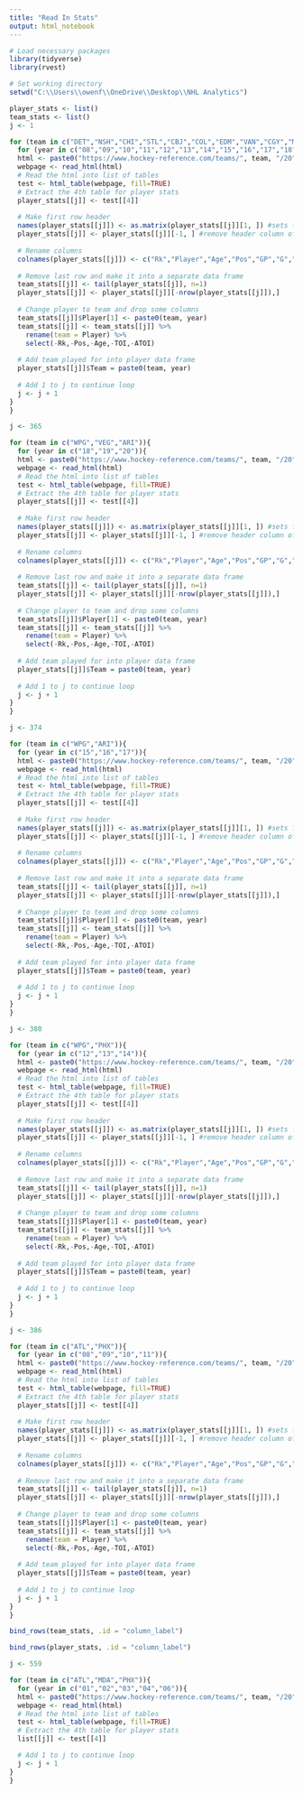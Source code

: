---
title: "Read In Stats"
output: html_notebook
---


```{r}
# Load necessary packages
library(tidyverse)
library(rvest)

# Set working directory
setwd("C:\\Users\\owenf\\OneDrive\\Desktop\\NHL Analytics")
```


```{r}
player_stats <- list()
team_stats <- list()
j <- 1

for (team in c("DET","NSH","CHI","STL","CBJ","COL","EDM","VAN","CGY","MIN","DAL","SJS","LAK","ANA","NJD","PHI","PIT","NYR","NYI","OTT","BUF","TOR","BOS","MTL","WSH","CAR","FLA","TBL")){
  for (year in c("08","09","10","11","12","13","14","15","16","17","18","19","20")){
  html <- paste0("https://www.hockey-reference.com/teams/", team, "/20", year, ".html")
  webpage <- read_html(html)
  # Read the html into list of tables
  test <- html_table(webpage, fill=TRUE)
  # Extract the 4th table for player stats
  player_stats[[j]] <- test[[4]]
  
  # Make first row header
  names(player_stats[[j]]) <- as.matrix(player_stats[[j]][1, ]) #sets first row as column names
  player_stats[[j]] <- player_stats[[j]][-1, ] #remove header column of data frame
  
  # Rename columns
  colnames(player_stats[[j]]) <- c("Rk","Player","Age","Pos","GP","G","A","PTS","PlusMinus","PIM","G.EV","G.PP","G.SH","G.GW","A.EV","A.PP","A.SH","S","S_pct","TOI","ATOI","OPS","DPS","PS","BLK","HIT","FOW","FOL","FO_pct")
  
  # Remove last row and make it into a separate data frame
  team_stats[[j]] <- tail(player_stats[[j]], n=1)
  player_stats[[j]] <- player_stats[[j]][-nrow(player_stats[[j]]),]
  
  # Change player to team and drop some columns
  team_stats[[j]]$Player[1] <- paste0(team, year)
  team_stats[[j]] <- team_stats[[j]] %>%
    rename(team = Player) %>%
    select(-Rk,-Pos,-Age,-TOI,-ATOI)
  
  # Add team played for into player data frame
  player_stats[[j]]$Team = paste0(team, year)
  
  # Add 1 to j to continue loop
  j <- j + 1
}
}
```


```{r}
j <- 365

for (team in c("WPG","VEG","ARI")){
  for (year in c("18","19","20")){
  html <- paste0("https://www.hockey-reference.com/teams/", team, "/20", year, ".html")
  webpage <- read_html(html)
  # Read the html into list of tables
  test <- html_table(webpage, fill=TRUE)
  # Extract the 4th table for player stats
  player_stats[[j]] <- test[[4]]
  
  # Make first row header
  names(player_stats[[j]]) <- as.matrix(player_stats[[j]][1, ]) #sets first row as column names
  player_stats[[j]] <- player_stats[[j]][-1, ] #remove header column of data frame
  
  # Rename columns
  colnames(player_stats[[j]]) <- c("Rk","Player","Age","Pos","GP","G","A","PTS","PlusMinus","PIM","G.EV","G.PP","G.SH","G.GW","A.EV","A.PP","A.SH","S","S_pct","TOI","ATOI","OPS","DPS","PS","BLK","HIT","FOW","FOL","FO_pct")
  
  # Remove last row and make it into a separate data frame
  team_stats[[j]] <- tail(player_stats[[j]], n=1)
  player_stats[[j]] <- player_stats[[j]][-nrow(player_stats[[j]]),]
  
  # Change player to team and drop some columns
  team_stats[[j]]$Player[1] <- paste0(team, year)
  team_stats[[j]] <- team_stats[[j]] %>%
    rename(team = Player) %>%
    select(-Rk,-Pos,-Age,-TOI,-ATOI)
  
  # Add team played for into player data frame
  player_stats[[j]]$Team = paste0(team, year)
  
  # Add 1 to j to continue loop
  j <- j + 1
}
}
```


```{r}
j <- 374

for (team in c("WPG","ARI")){
  for (year in c("15","16","17")){
  html <- paste0("https://www.hockey-reference.com/teams/", team, "/20", year, ".html")
  webpage <- read_html(html)
  # Read the html into list of tables
  test <- html_table(webpage, fill=TRUE)
  # Extract the 4th table for player stats
  player_stats[[j]] <- test[[4]]
  
  # Make first row header
  names(player_stats[[j]]) <- as.matrix(player_stats[[j]][1, ]) #sets first row as column names
  player_stats[[j]] <- player_stats[[j]][-1, ] #remove header column of data frame
  
  # Rename columns
  colnames(player_stats[[j]]) <- c("Rk","Player","Age","Pos","GP","G","A","PTS","PlusMinus","PIM","G.EV","G.PP","G.SH","G.GW","A.EV","A.PP","A.SH","S","S_pct","TOI","ATOI","OPS","DPS","PS","BLK","HIT","FOW","FOL","FO_pct")
  
  # Remove last row and make it into a separate data frame
  team_stats[[j]] <- tail(player_stats[[j]], n=1)
  player_stats[[j]] <- player_stats[[j]][-nrow(player_stats[[j]]),]
  
  # Change player to team and drop some columns
  team_stats[[j]]$Player[1] <- paste0(team, year)
  team_stats[[j]] <- team_stats[[j]] %>%
    rename(team = Player) %>%
    select(-Rk,-Pos,-Age,-TOI,-ATOI)
  
  # Add team played for into player data frame
  player_stats[[j]]$Team = paste0(team, year)
  
  # Add 1 to j to continue loop
  j <- j + 1
}
}
```


```{r}
j <- 380

for (team in c("WPG","PHX")){
  for (year in c("12","13","14")){
  html <- paste0("https://www.hockey-reference.com/teams/", team, "/20", year, ".html")
  webpage <- read_html(html)
  # Read the html into list of tables
  test <- html_table(webpage, fill=TRUE)
  # Extract the 4th table for player stats
  player_stats[[j]] <- test[[4]]
  
  # Make first row header
  names(player_stats[[j]]) <- as.matrix(player_stats[[j]][1, ]) #sets first row as column names
  player_stats[[j]] <- player_stats[[j]][-1, ] #remove header column of data frame
  
  # Rename columns
  colnames(player_stats[[j]]) <- c("Rk","Player","Age","Pos","GP","G","A","PTS","PlusMinus","PIM","G.EV","G.PP","G.SH","G.GW","A.EV","A.PP","A.SH","S","S_pct","TOI","ATOI","OPS","DPS","PS","BLK","HIT","FOW","FOL","FO_pct")
  
  # Remove last row and make it into a separate data frame
  team_stats[[j]] <- tail(player_stats[[j]], n=1)
  player_stats[[j]] <- player_stats[[j]][-nrow(player_stats[[j]]),]
  
  # Change player to team and drop some columns
  team_stats[[j]]$Player[1] <- paste0(team, year)
  team_stats[[j]] <- team_stats[[j]] %>%
    rename(team = Player) %>%
    select(-Rk,-Pos,-Age,-TOI,-ATOI)
  
  # Add team played for into player data frame
  player_stats[[j]]$Team = paste0(team, year)
  
  # Add 1 to j to continue loop
  j <- j + 1
}
}
```


```{r}
j <- 386

for (team in c("ATL","PHX")){
  for (year in c("08","09","10","11")){
  html <- paste0("https://www.hockey-reference.com/teams/", team, "/20", year, ".html")
  webpage <- read_html(html)
  # Read the html into list of tables
  test <- html_table(webpage, fill=TRUE)
  # Extract the 4th table for player stats
  player_stats[[j]] <- test[[4]]
  
  # Make first row header
  names(player_stats[[j]]) <- as.matrix(player_stats[[j]][1, ]) #sets first row as column names
  player_stats[[j]] <- player_stats[[j]][-1, ] #remove header column of data frame
  
  # Rename columns
  colnames(player_stats[[j]]) <- c("Rk","Player","Age","Pos","GP","G","A","PTS","PlusMinus","PIM","G.EV","G.PP","G.SH","G.GW","A.EV","A.PP","A.SH","S","S_pct","TOI","ATOI","OPS","DPS","PS","BLK","HIT","FOW","FOL","FO_pct")
  
  # Remove last row and make it into a separate data frame
  team_stats[[j]] <- tail(player_stats[[j]], n=1)
  player_stats[[j]] <- player_stats[[j]][-nrow(player_stats[[j]]),]
  
  # Change player to team and drop some columns
  team_stats[[j]]$Player[1] <- paste0(team, year)
  team_stats[[j]] <- team_stats[[j]] %>%
    rename(team = Player) %>%
    select(-Rk,-Pos,-Age,-TOI,-ATOI)
  
  # Add team played for into player data frame
  player_stats[[j]]$Team = paste0(team, year)
  
  # Add 1 to j to continue loop
  j <- j + 1
}
}
```




```{r}
bind_rows(team_stats, .id = "column_label")
```


```{r}
bind_rows(player_stats, .id = "column_label")
```







```{r}
j <- 559

for (team in c("ATL","MDA","PHX")){
  for (year in c("01","02","03","04","06")){
  html <- paste0("https://www.hockey-reference.com/teams/", team, "/20", year, ".html")
  webpage <- read_html(html)
  # Read the html into list of tables
  test <- html_table(webpage, fill=TRUE)
  # Extract the 4th table for player stats
  list[[j]] <- test[[4]]

  # Add 1 to j to continue loop
  j <- j + 1
}
}
```





